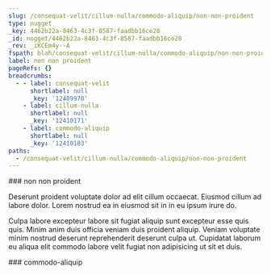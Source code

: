 ```yaml
---
slug: /consequat-velit/cillum-nulla/commodo-aliquip/non-non-proident
type: nugget
_key: 4462b22a-8463-4c3f-8587-faadbb16ce28
_id: nugget/4462b22a-8463-4c3f-8587-faadbb16ce28
_rev: _iKCEm4y--A
fspath: blah/consequat-velit/cillum-nulla/commodo-aliquip/non-non-proident.md
label: non non proident
pageRefs: {}
breadcrumbs:
  - - label: consequat-velit
      shortlabel: null
      _key: '12409970'
    - label: cillum-nulla
      shortlabel: null
      _key: '12410171'
    - label: commodo-aliquip
      shortlabel: null
      _key: '12410183'
paths:
  - /consequat-velit/cillum-nulla/commodo-aliquip/non-non-proident
---
```


<NuggetArea>
<Nugget slug="/consequat-velit/cillum-nulla/commodo-aliquip/non-non-proident" type="nugget" _key="4462b22a-8463-4c3f-8587-faadbb16ce28" _id="nugget/4462b22a-8463-4c3f-8587-faadbb16ce28" _rev="_iKCEm4y--A" fspath="blah/consequat-velit/cillum-nulla/commodo-aliquip/non-non-proident.md" label="non non proident" paths="/consequat-velit/cillum-nulla/commodo-aliquip/non-non-proident">
<NuggetBody>
### non non proident

Deserunt proident voluptate dolor ad elit cillum occaecat. Eiusmod cillum ad labore dolor. Lorem nostrud ea in eiusmod sit in in eu ipsum irure do.

Culpa labore excepteur labore sit fugiat aliquip sunt excepteur esse quis quis. Minim anim duis officia veniam duis proident aliquip. Veniam voluptate minim nostrud deserunt reprehenderit deserunt culpa ut. Cupidatat laborum eu aliqua elit commodo labore velit fugiat non adipisicing ut sit et duis.

</NuggetBody>
<Breadcrumbs>
<Crumbs>
<Crumb _key="12409970" label="consequat-velit" /><Crumb _key="12410171" label="cillum-nulla" /><Crumb _key="12410183" label="commodo-aliquip" />
</Crumbs>
</Breadcrumbs>
</Nugget>

<NuggetsInbound>
</NuggetsInbound>
<NuggetsOutbound>
</NuggetsOutbound>
</NuggetArea>
<PassagesInbound>
<Passage direction="inbound" type="passage" _key="12410183" _id="passage/12410183" _rev="_iKCEm4u---" label="commodo-aliquip" passage="commodo-aliquip" fspath="blah/consequat-velit/cillum-nulla/commodo-aliquip" paths="/consequat-velit/cillum-nulla/commodo-aliquip" slug="/consequat-velit/cillum-nulla/commodo-aliquip">
<NuggetBody>
### commodo-aliquip

</NuggetBody>
<Breadcrumbs>
<Crumbs>
<Crumb _key="12409970" label="consequat-velit" /><Crumb _key="12410171" label="cillum-nulla" />
</Crumbs>
</Breadcrumbs>
</Passage>

</PassagesInbound>
<PassagesOutbound>
</PassagesOutbound>
